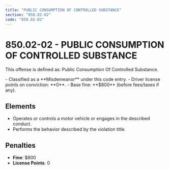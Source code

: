 ```yaml
---
title: "PUBLIC CONSUMPTION OF CONTROLLED SUBSTANCE"
section: "850.02-02"
code: "850.02-02"
---
```





# 850.02-02 - PUBLIC CONSUMPTION OF CONTROLLED SUBSTANCE

This offense is defined as: Public Consumption Of Controlled Substance.

<Aside type="caution" title="Charge Type: Misdemeanor">
- Classified as a **Misdemeanor** under this code entry.
- Driver license points on conviction: **0**.
- Base fine: **$800** (before fees/taxes if any).
</Aside>

## Elements
- Operates or controls a motor vehicle or engages in the described conduct.
- Performs the behavior described by the violation title.

## Penalties
- **Fine**: $800
- **License Points**: 0
